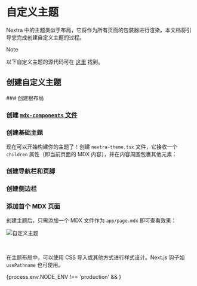 
# 自定义主题

Nextra 中的主题类似于布局，它将作为所有页面的包装器进行渲染。本文档将引导您完成创建自定义主题的过程。

> [!NOTE]
>
> 以下自定义主题的源代码可在
> [这里](https://github.com/shuding/nextra/tree/main/examples/custom-theme) 找到。

## 创建自定义主题

<Steps>
### 创建根布局

<ExampleCode example="custom-theme" filePath="app/layout.tsx" />

### 创建 [`mdx-components` 文件](/docs/file-conventions/mdx-components-file)

<ExampleCode
  example="custom-theme"
  filePath="mdx-components.jsx"
  metadata="/toc/2 {9}"
/>
<ExampleCode
  example="custom-theme"
  filePath="app/_components/toc.tsx"
  metadata="/toc/"
/>

### 创建基础主题

现在可以开始构建你的主题了！创建 `nextra-theme.tsx` 文件，它接收一个 `children` 属性（即当前页面的 MDX 内容），并在内容周围包裹其他元素：

<ExampleCode
  example="custom-theme"
  filePath="app/_components/nextra-theme.tsx"
  metadata="/children/"
/>

### 创建导航栏和页脚

<ExampleCode example="custom-theme" filePath="app/_components/footer.tsx" />
<ExampleCode
  example="custom-theme"
  filePath="app/_components/navbar.tsx"
  metadata="/topLevelNavbarItems/"
/>

### 创建侧边栏

<ExampleCode
  example="custom-theme"
  filePath="app/_components/sidebar.tsx"
  metadata="/docsDirectories/"
/>

### 添加首个 MDX 页面

创建主题后，只需添加一个 MDX 文件作为 `app/page.mdx` 即可查看效果：

![自定义主题](/assets/docs/custom-theme.png)

<br />

在主题布局中，可以使用 CSS 导入或其他方式进行样式设计。Next.js 钩子如 `usePathname` 也可使用。

{process.env.NODE_ENV !== 'production' && <OldDocs />}

</Steps>